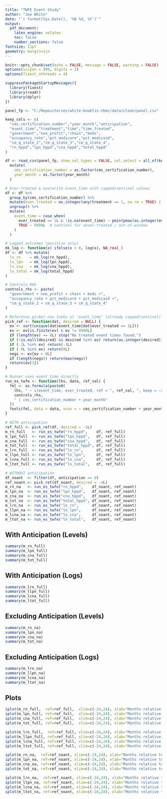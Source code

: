 ```yaml
---
title: "TWFE Event Study"
author: "Joe White"
date: "`r format(Sys.Date(), '%B %d, %Y')`"
output:
  pdf_document:
    latex_engine: xelatex
    toc: false
    number_sections: false
fontsize: 11pt
geometry: margin=1in
---
```


```r
knitr::opts_chunk$set(echo = FALSE, message = FALSE, warning = FALSE)
options(scipen = 999, digits = 3)
options(fixest_nthreads = 4)

suppressPackageStartupMessages({
  library(fixest)
  library(readr)
  library(dplyr)
})
```

```r
panel_fp <- "C:/Repositories/white-bowblis-nhmc/data/clean/panel.csv"

keep_cols <- c(
  "cms_certification_number","year_month","anticipation",
  "event_time","treatment","time","time_treated",
  "government","non_profit","chain","beds",
  "occupancy_rate","pct_medicare","pct_medicaid",
  "cm_q_state_2","cm_q_state_3","cm_q_state_4",
  "rn_hppd","lpn_hppd","cna_hppd","total_hppd"
)

df <- read_csv(panel_fp, show_col_types = FALSE, col_select = all_of(keep_cols)) %>%
  mutate(
    cms_certification_number = as.factor(cms_certification_number),
    year_month = as.factor(year_month)
  )

# Ever-treated & overwrite event_time with capped/sentinel values
df <- df %>%
  group_by(cms_certification_number) %>%
  mutate(ever_treated = as.integer(any(treatment == 1, na.rm = TRUE) | any(!is.na(event_time)))) %>%
  ungroup() %>%
  mutate(
    event_time = case_when(
      ever_treated == 1L & !is.na(event_time) ~ pmin(pmax(as.integer(event_time), -24L), 24L),
      TRUE ~ 9999L  # sentinel for never-treated / out-of-window
    )
  )

# Logged outcomes (positive only)
mk_log <- function(x) ifelse(x > 0, log(x), NA_real_)
df <- df %>% mutate(
  ln_rn    = mk_log(rn_hppd),
  ln_lpn   = mk_log(lpn_hppd),
  ln_cna   = mk_log(cna_hppd),
  ln_total = mk_log(total_hppd)
)

# Controls RHS
controls_rhs <- paste(
  "government + non_profit + chain + beds +",
  "occupancy_rate + pct_medicare + pct_medicaid +",
  "cm_q_state_2 + cm_q_state_3 + cm_q_state_4"
)

# Reference picker now looks at 'event_time' (already capped/sentinel)
pick_ref <- function(dat, desired = NULL) {
  ev <- sort(unique(dat$event_time[dat$ever_treated == 1L]))
  ev <- ev[is.finite(ev) & ev != 9999L]
  if (length(ev) == 0L) stop("No treated event times found.")
  if (!is.null(desired) && desired %in% ev) return(as.integer(desired))
  if (-1L %in% ev) return(-1L)
  if ( 0L %in% ev) return(0L)
  negs <- ev[ev < 0L]
  if (length(negs)) return(max(negs))
  return(ev[1])
}

# Runner uses event_time directly
run_es_twfe <- function(lhs, data, ref_val) {
  fml <- as.formula(paste0(
    lhs, " ~ i(event_time, ever_treated, ref = ", ref_val, ", keep = -24:24) + ",
    controls_rhs,
    " | cms_certification_number + year_month"
  ))
  feols(fml, data = data, vcov = ~ cms_certification_number + year_month, lean = TRUE)
}
```

```r
# WITH anticipation
ref_full <- pick_ref(df, desired = -1L)
m_rn_full   <- run_es_twfe("rn_hppd",    df, ref_full)
m_lpn_full  <- run_es_twfe("lpn_hppd",   df, ref_full)
m_cna_full  <- run_es_twfe("cna_hppd",   df, ref_full)
m_tot_full  <- run_es_twfe("total_hppd", df, ref_full)
m_lrn_full  <- run_es_twfe("ln_rn",      df, ref_full)
m_llpn_full <- run_es_twfe("ln_lpn",     df, ref_full)
m_lcna_full <- run_es_twfe("ln_cna",     df, ref_full)
m_ltot_full <- run_es_twfe("ln_total",   df, ref_full)

# WITHOUT anticipation
df_noant  <- filter(df, anticipation == 0)
ref_noant <- pick_ref(df_noant, desired = -4L)
m_rn_na   <- run_es_twfe("rn_hppd",    df_noant, ref_noant)
m_lpn_na  <- run_es_twfe("lpn_hppd",   df_noant, ref_noant)
m_cna_na  <- run_es_twfe("cna_hppd",   df_noant, ref_noant)
m_tot_na  <- run_es_twfe("total_hppd", df_noant, ref_noant)
m_lrn_na  <- run_es_twfe("ln_rn",      df_noant, ref_noant)
m_llpn_na <- run_es_twfe("ln_lpn",     df_noant, ref_noant)
m_lcna_na <- run_es_twfe("ln_cna",     df_noant, ref_noant)
m_ltot_na <- run_es_twfe("ln_total",   df_noant, ref_noant)
```

##                    With Anticipation (Levels)
```r
summary(m_rn_full)
summary(m_lpn_full)
summary(m_cna_full)
summary(m_tot_full)
```

##                    With Anticipation (Logs)
```r
summary(m_lrn_full)
summary(m_llpn_full)
summary(m_lcna_full)
summary(m_ltot_full)
```

##                  Excluding Anticipation (Levels)
```r
summary(m_rn_na)
summary(m_lpn_na)
summary(m_cna_na)
summary(m_tot_na)
```

##                  Excluding Anticipation (Logs)
```r
summary(m_lrn_na)
summary(m_llpn_na)
summary(m_lcna_na)
summary(m_ltot_na)
```

## Plots
```r
iplot(m_rn_full,  ref=ref_full,  xlim=c(-24,24), xlab="Months relative to CHOW", ylab="RN HPPD")
iplot(m_lpn_full, ref=ref_full,  xlim=c(-24,24), xlab="Months relative to CHOW", ylab="LPN HPPD")
iplot(m_cna_full, ref=ref_full,  xlim=c(-24,24), xlab="Months relative to CHOW", ylab="CNA HPPD")
iplot(m_tot_full, ref=ref_full,  xlim=c(-24,24), xlab="Months relative to CHOW", ylab="Total HPPD")

iplot(m_lrn_full,  ref=ref_full, xlim=c(-24,24), xlab="Months relative to CHOW", ylab="log(RN HPPD)")
iplot(m_llpn_full, ref=ref_full, xlim=c(-24,24), xlab="Months relative to CHOW", ylab="log(LPN HPPD)")
iplot(m_lcna_full, ref=ref_full, xlim=c(-24,24), xlab="Months relative to CHOW", ylab="log(CNA HPPD)")
iplot(m_ltot_full, ref=ref_full, xlim=c(-24,24), xlab="Months relative to CHOW", ylab="log(Total HPPD)")

iplot(m_rn_na,  ref=ref_noant, xlim=c(-24,24), xlab="Months relative to CHOW", ylab="RN HPPD")
iplot(m_lpn_na, ref=ref_noant, xlim=c(-24,24), xlab="Months relative to CHOW", ylab="LPN HPPD")
iplot(m_cna_na, ref=ref_noant, xlim=c(-24,24), xlab="Months relative to CHOW", ylab="CNA HPPD")
iplot(m_tot_na, ref=ref_noant, xlim=c(-24,24), xlab="Months relative to CHOW", ylab="Total HPPD")

iplot(m_lrn_na,  ref=ref_noant, xlim=c(-24,24), xlab="Months relative to CHOW", ylab="log(RN HPPD)")
iplot(m_llpn_na, ref=ref_noant, xlim=c(-24,24), xlab="Months relative to CHOW", ylab="log(LPN HPPD)")
iplot(m_lcna_na, ref=ref_noant, xlim=c(-24,24), xlab="Months relative to CHOW", ylab="log(CNA HPPD)")
iplot(m_ltot_na, ref=ref_noant, xlim=c(-24,24), xlab="Months relative to CHOW", ylab="log(Total HPPD)")
```
